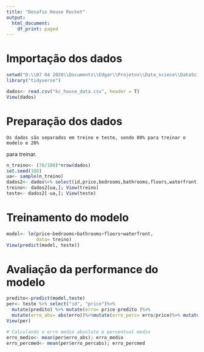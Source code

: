 ```yaml
---
title: "Desafio House Rocket"
output:
  html_document:
    df_print: paged
---
```


# Importação dos dados
```r
setwd("D:\\07 04 2020\\Documents\\Edgar\\Projetos\\Data_sciece\\DataScience_projects\\Vendas_casa")
library("tidyverse")

dados<- read.csv("kc_house_data.csv", header = T)
View(dados)
```

# Preparação dos dados
    Os dados são separados em treino e teste, sendo 80% para treinar o modelo e 20%
 para treinar.
```r
n_treino<- (70/100)*nrow(dados)
set.seed(100)
ua<- sample(n_treino)
dados2<- dados%>% select(id,price,bedrooms,bathrooms,floors,waterfront)
treino<- dados2[ua,]; View(treino)
teste<- dados2[-ua,]; View(teste)
```

# Treinamento do modelo
```r

model<- lm(price~bedrooms+bathrooms+floors+waterfront,
           data= treino)
View(predict(model, teste))

```

# Avaliação da performance do modelo
```r
predito<-predict(model,teste)
per<- teste %>% select("id", "price")%>%
  mutate(predito) %>% mutate(erro= price-predito )%>%
  mutate(erro_abs= abs(erro))%>%mutate(erro_perc= erro/price)%>% mutate(erro_percabs= abs(erro_perc))
View(per)

# Calculando o erro medio absoluto e percentual medio
erro_medio<- mean(per$erro_abs); erro_medio
erro_percmed<- mean(per$erro_percabs); erro_percmed

```






